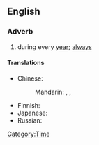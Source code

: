 ==English==

===Adverb===
{{en-adv|-|pos=[[year]] [[in]], [[year]] [[out]]}}

# {{idiomatic}} during every [[year]]; [[always]]

====Translations====
{{trans-top|during every year}}
* Chinese:
*: Mandarin: {{t-|cmn|年復一年|sc=Hani}}, {{t-|cmn|年复一年|tr=niánfùyīnián|sc=Hani}}, {{t-|cmn|年年|tr=niánnián|sc=Hani}}
{{trans-mid}}
* Finnish: {{t-|fi|vuodesta toiseen}}
* Japanese: {{t|ja|歳歳年年|tr=さいさいねんねん, saisai-nennen}}
* Russian: {{t|ru|из года в год|tr=iz góda v god}}
{{trans-bottom}}

[[Category:Time]]